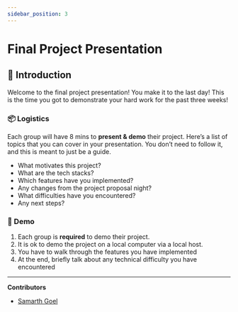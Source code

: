 ```yaml
---
sidebar_position: 3
---
```


# Final Project Presentation

## 🎉 Introduction

Welcome to the final project presentation! You make it to the last day! This is
the time you got to demonstrate your hard work for the past three weeks!

### 📦 Logistics

Each group will have 8 mins to **present & demo** their project. Here’s a list
of topics that you can cover in your presentation. You don’t need to follow it,
and this is meant to just be a guide.

- What motivates this project?
- What are the tech stacks?
- Which features have you implemented?
- Any changes from the project proposal night?
- What difficulties have you encountered?
- Any next steps?

### 🌠 Demo

1. Each group is **required** to demo their project.
2. It is ok to demo the project on a local computer via a local host.
3. You have to walk through the features you have implemented
4. At the end, briefly talk about any technical difficulty you have encountered

---

**Contributors**

- [Samarth Goel](https://www.linkedin.com/in/samarth-goel-1047b8187/)
